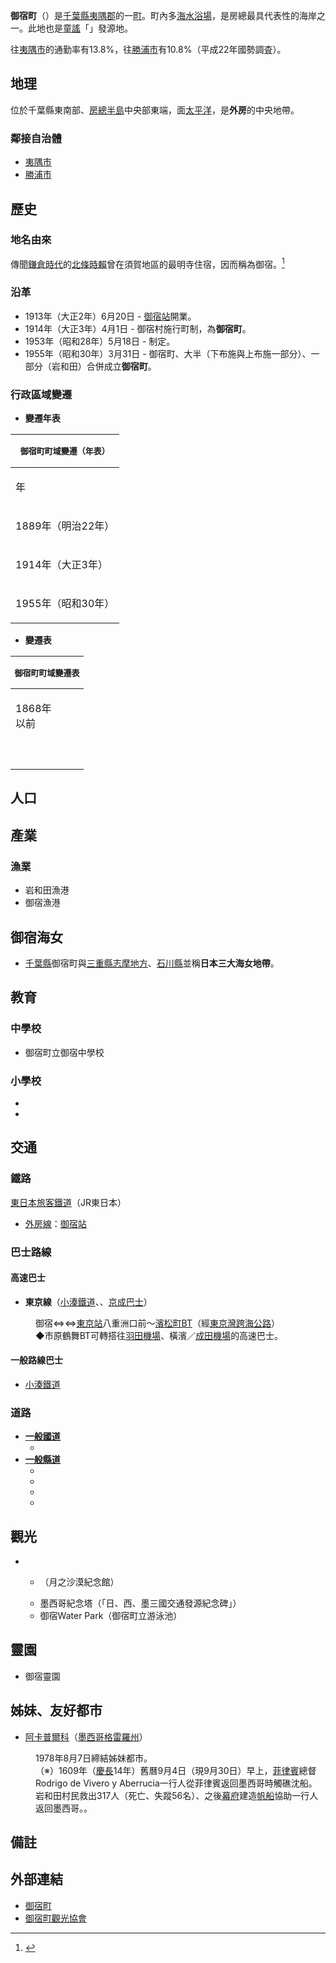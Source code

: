 {{日本町村|
自治體名=御宿|
町村=町|
圖像=[[File:Onjuku_Beach.jpg|240px]]|
圖像說明=[[御宿海灘|御宿海灘]]（御宿中央[[海水浴場|海水浴場]]）|
町村章=|
日文原名=御宿町|
平假名=おんじゅくまち|
羅馬字拼音=Onjuku-machi|
都道府縣=千葉縣|
支廳=|
郡=夷隅郡|
編號=12443-5|
面積=24.92|
邊界未定=|
人口=7,444|
人口密度=299|
統計時間= 2015年5月1日|
自治體=[[夷隅市|夷隅市]]、[[勝浦市|勝浦市]]|
樹=|
花= |
鳥=|
其他象徵物=|
其他象徵=|
郵遞區號=299-5192|
所在地=夷隅郡御宿町須賀1522|
電話號碼=470-68-2511|
外部連結=http://www.town.onjuku.chiba.jp/|
經度=|
緯度=|
地圖=[[File:Onjuku_in_Chiba_Prefecture_Ja.svg|250px]]|
註記=
}}
'''御宿町'''（{{jpn|j=御宿町|hg=おんじゅくまち|rm=Onjuku machi|f=y}}）是[[千葉縣|千葉縣]][[夷隅郡|夷隅郡]]的一[[町|町]]。町內多[[海水浴場|海水浴場]]，是房總最具代表性的海岸之一。此地也是[[童謠|童謠]]「{{link-ja|月之沙漠|月の沙漠}}」發源地。

往[[夷隅市|夷隅市]]的通勤率有13.8%，往[[勝浦市|勝浦市]]有10.8%（平成22年國勢調査）。

== 地理 ==
位於千葉縣東南部、[[房總半島|房總半島]]中央部東端，面[[太平洋|太平洋]]，是'''外房'''的中央地帶。

=== 鄰接自治體 ===
* [[夷隅市|夷隅市]]
* [[勝浦市|勝浦市]]

== 歷史 ==
=== 地名由來 ===
傳聞[[鎌倉時代|鎌倉時代]]的[[北條時賴|北條時賴]]曾在須賀地區的最明寺住宿，因而稱為御宿。<ref>{{Cite web |url=http://www.town.onjuku.chiba.jp/soumuka/town/townname.html |title=町名の由来 |access-date=2015-09-23 |archive-date=2016-03-05 |archive-url=https://web.archive.org/web/20160305004742/http://www.town.onjuku.chiba.jp/soumuka/town/townname.html }}</ref>

=== 沿革 ===
* 1913年（大正2年）6月20日 - [[御宿站|御宿站]]開業。
* 1914年（大正3年）4月1日 - 御宿村施行町制，為'''御宿町'''。
* 1953年（昭和28年）5月18日 - 制定{{link-ja|國道128號|国道128号}}。
* 1955年（昭和30年）3月31日 - 御宿町、{{link-ja|布施村 (千葉縣)|布施村 (千葉県)|布施村}}大半（下布施與上布施一部分）、{{link-ja|浪花村|浪花村}}一部分（岩和田）合併成立'''御宿町'''。

=== 行政區域變遷 ===
* '''變遷年表'''
{| class="wikitable navbox collapsible collapsed" style="font-size:x-small"
|-
! colspan="3" style="font-size:small" | 御宿町町域變遷（年表）
|-
! 年
! 月日
! 現御宿町町域相關行政區域變遷
|-
| 1889年（明治22年）
| 4月1日
| style="text-align:left" | [[町村制|町村制]]施行，成立以下各村。<ref>角川日本地名大辞典編纂委員会『[[角川日本地名大辞典|角川日本地名大辞典]] 12 千葉県』、[[角川書店|角川書店]]、1984年 ISBN 4040011201より</ref>
* '''御宿村''' ← 須賀村、濱村、高山田村、久保村
* '''{{link-ja|布施村 (千葉縣)|布施村 (千葉県)|布施村}}''' ← 上布施村、下布施村、實谷村、七本村、上布施實入會地
* '''{{link-ja|浪花村|浪花村}}''' ← 小池村、小澤村、岩船村、岩和田村
|-
| 1914年（大正3年）
| 4月1日
| style="text-align:left" | 御宿村施行町制，為'''御宿町'''。
|-
| 1955年（昭和30年）
| 3月31日
| style="text-align:left" | 御宿町、布施村大半（下布施與上布施一部分）、浪花村一部分（岩和田）合併成立'''御宿町'''。
|}

* '''變遷表'''
{| class="wikitable navbox collapsible collapsed" style="font-size:x-small"
|-
! colspan="8" style="font-size:small" | 御宿町町域變遷表
|-
! colspan="2" | 1868年<br />以前
! 明治22年<br />4月1日
! 明治22年 - 昭和19年
! 昭和20年 - 昭和64年
! 平成元年 - 現在
! 現在
|-
| bgcolor="#99CCFF" |
| bgcolor="#99CCFF" | 須賀村
| bgcolor="#99CCFF" rowspan="4" | ''御宿村''
| bgcolor="#66FFFF" rowspan="4" | 大正3年4月1日<br />町制
| bgcolor="#66FFFF" rowspan="7" | 昭和30年3月31日<br />'''御宿町'''
| bgcolor="#66FFFF" rowspan="7" | '''御宿町'''
| bgcolor="#66FFFF" rowspan="7" | '''御宿町'''
|-
| bgcolor="#99CCFF" |
| bgcolor="#99CCFF" | 浜村
|-
| bgcolor="#99CCFF" |
| bgcolor="#99CCFF" | 高山田村
|-
| bgcolor="#99CCFF" |
| bgcolor="#99CCFF" | 久保村
|-
| bgcolor="#99CCFF" |
| bgcolor="#99CCFF" | 上布施村
| bgcolor="#99CCFF" rowspan="2" | ''布施村''<br />の一部
| bgcolor="#99CCFF" rowspan="2" | ''{{link-ja|布施村 (千葉縣)|布施村 (千葉県)|布施村}}''一部分
|-
| bgcolor="#99CCFF" |
| bgcolor="#99CCFF" | 下布施村一部分
|-
| bgcolor="#99CCFF" |
| bgcolor="#99CCFF" | 岩和田村
| bgcolor="#99CCFF" | ''浪花村''<br />一部分
| bgcolor="#99CCFF" | ''{{link-ja|浪花村|浪花村}}''一部分
|}

== 人口 ==
{{日本人口統計|code=12443|name=御宿町|location=Onjuku, Chiba}}

== 產業 ==
=== 漁業 ===
* 岩和田漁港
* 御宿漁港

== 御宿海女 ==
* [[千葉縣|千葉縣]]御宿町與[[三重縣|三重縣]][[志摩市|志摩地方]]、[[石川縣|石川縣]]{{link-ja|舳倉島|舳倉島}}並稱'''日本三大海女地帶'''。

== 教育 ==
=== 中學校 ===
* 御宿町立御宿中學校

=== 小學校 ===
* {{link-ja|布施學校組合立布施小學校|布施学校組合立布施小学校}}
* {{link-ja|御宿町立御宿小學校|御宿町立御宿小学校}}

== 交通 ==
=== 鐵路 ===
; [[東日本旅客鐵道|東日本旅客鐵道]]（JR東日本）
* [[外房線|外房線]]：[[御宿站|御宿站]]

=== 巴士路線 ===
==== 高速巴士 ====
*'''東京線'''（[[小湊鐵道|小湊鐵道]]、{{link-ja|鴨川日東巴士|鴨川日東バス}}、[[京成巴士|京成巴士]]）
:御宿⇔{{link-ja|市原鶴舞巴士總站|市原鶴舞バスターミナル|市原鶴舞BT}}⇔[[東京站|東京站]]八重洲口前～[[濱松町客運總站|濱松町BT]]（經[[東京灣跨海公路|東京灣跨海公路]]）
:◆市原鶴舞BT可轉搭往[[羽田機場|羽田機場]]、橫濱／[[成田機場|成田機場]]的高速巴士。

==== 一般路線巴士 ====
* [[小湊鐵道|小湊鐵道]]

=== 道路 ===
* '''[[一般國道|一般國道]]'''
** {{link-ja|國道128號|国道128号}}
* '''[[都道府縣道|一般縣道]]'''
** {{link-ja|千葉縣道174號勝浦布施大原線|千葉県道174号勝浦布施大原線}}
** {{link-ja|千葉縣道176號夷隅御宿線|千葉県道176号夷隅御宿線}}
** {{link-ja|千葉縣道232號御宿停車場線|千葉県道232号御宿停車場線}}
** {{link-ja|千葉縣道273號上布施勝浦線|千葉県道273号上布施勝浦線}}

== 觀光 ==
* {{link-ja|御宿海岸|御宿海岸}}
** {{link-ja|月之沙漠|月の沙漠}}（月之沙漠紀念館）
** 墨西哥紀念塔（「日、西、墨三國交通發源紀念碑」）
** 御宿Water Park（御宿町立游泳池）

== 靈園 ==
* 御宿靈園

== 姊妹、友好都市 ==
* {{flagicon|MEX}} [[阿卡普爾科|阿卡普爾科]]（[[墨西哥|墨西哥]][[格雷羅州|格雷羅州]]）
:1978年8月7日締結姊妹都市。
:（※）1609年（[[慶長|慶長]]14年）舊曆9月4日（現9月30日）早上，[[菲律賓|菲律賓]]總督Rodrigo de Vivero y Aberrucia一行人從菲律賓返回墨西哥時觸礁沈船。岩和田村民救出317人（死亡、失蹤56名）、之後[[江戶幕府|幕府]]建造[[加利恩帆船|帆船]]協助一行人返回墨西哥。。

== 備註 ==
{{Reflist}}

== 外部連結 ==
* [http://www.town.onjuku.chiba.jp/ 御宿町] {{Wayback|url=http://www.town.onjuku.chiba.jp/ |date=20100702154239 }}
* [http://www.onjuku-kankou.com/ 御宿町觀光協會] {{Wayback|url=http://www.onjuku-kankou.com/ |date=20220624083740 }}

{{千葉縣}}
{{Authority control}}